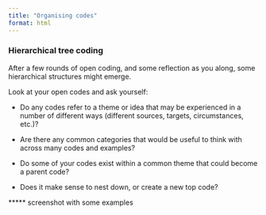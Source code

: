 ```yaml
---
title: "Organising codes"
format: html
---
```


### Hierarchical tree coding

After a few rounds of open coding, and some reflection as you along, some hierarchical structures might emerge. 

Look at your open codes and ask yourself: 

- Do any codes refer to a theme or idea that may be experienced in a number of different ways (different sources, targets, circumstances, etc.)?

- Are there any common categories that would be useful to think with across many codes and examples? 

- Do some of your codes exist within a common theme that could become a parent code? 

- Does it make sense to nest down, or create a new top code?



***** screenshot with some examples 




